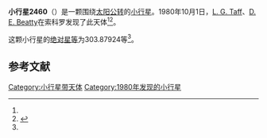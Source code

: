 {{Infobox planet
| bgcolour = #FFFFC0
| name = 2460 Mitlincoln
| symbol = 
| image = 
| caption = 
| discovery = yes
| discovery_ref = 
| discoverer = [[L._G._Taff|L. G. Taff]]、[[D._E._Beatty|D. E. Beatty]]
| discovery_site = [[索科罗|索科罗]] 
| discovered = 1980年10月1日
| designations = yes
| mp_name = 
| named_after = 
| alt_names = 1980 TX4/ 1931 EK / 1941 BG / 1951 AL1 / 1952 MM / 1960 XA / 1970 SB1 / 1970 WO / 1972 HC / 1973 QP / 1975 EG / 1980 RR4 / 1980 TW3
| mp_category = [[主带小行星|主带小行星]]
| orbit_ref = <ref name="a">[http://ssd.jpl.nasa.gov/sbdb.cgi?sstr=2460 2460 Mitlincoln] {{Wayback|url=http://ssd.jpl.nasa.gov/sbdb.cgi?sstr=2460 |date=20201030235738 }}，小行星數據庫瀏覽器（JPL Small-Body Database Browser）－[[美国国家航空航天局|美国国家航空航天局]]喷气推进实验室</ref>
| epoch = 2456400.5 (2013年4月18日更新)
| aphelion = {{convert|2.5043746|AU|km|3|abbr=on|lk=out}}
| perihelion = {{convert|2.0109132|AU|km|3|abbr=on}}
| semimajor = {{convert|2.2576439|AU|km|3|abbr=on}}
| eccentricity = 0.1092868
| period = 1239.029384 [[日|日]]<br />3.39[[儒略年|儒略年]]
| avg_speed = 
| inclination = 3.73928
| asc_node = 176.14084
| mean_anomaly = 
| arg_peri = 303.87924
| satellites = 
| physical_characteristics = yes
| dimensions = 
| mass = 
| density = 
| surface_grav = 
| escape_velocity = 
| sidereal_day = 
| axial_tilt = 
| pole_ecliptic_lat = 
| pole_ecliptic_lon = 
| albedo = 
| temperatures= 
| temp_name1 = 
| mean_temp_1 = 
| max_temp_1 = 
| temp_name2 = 
| max_temp_2 = 
| spectral_type = 
| abs_magnitude = 303.87924
}}

'''小行星2460'''（{{lang-en|2460 Mitlincoln}}）是一颗围绕[[太阳|太阳]][[公转|公转]]的[[小行星|小行星]]。1980年10月1日，[[L._G._Taff|L. G. Taff]]、[[D._E._Beatty|D. E. Beatty]]在索科罗发现了此天体<ref name="a" /><ref>{{cite news|title=小行星列表|url=http://cfa-www.harvard.edu/iau/lists/NumberedMPs.txt|accessdate=2013-07-08|newspaper=哈佛大学|archive-date=2008-05-17|archive-url=https://web.archive.org/web/20080517010638/http://cfa-www.harvard.edu/iau/lists/NumberedMPs.txt|dead-url=no}}</ref>。

这颗小行星的[[绝对星等|绝对星等]]为303.87924等<ref name="a" />。

==参考文献==
{{reflist}}
{{Minor Planet Number|[[小行星2459|小行星2459]]|[[小行星2461|小行星2461]]}}

{{小天体}}

[[Category:小行星带天体|Category:小行星带天体]]
[[Category:1980年发现的小行星|Category:1980年发现的小行星]]

{{asteroid-stub}}